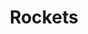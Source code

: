 ---
title: Rockets
description: Get the latest open-source advances in Engineering and technology.
tableOfContents: false
hero:
  tagline: Credits go to their respective owners, with links provided at the bottom.
---